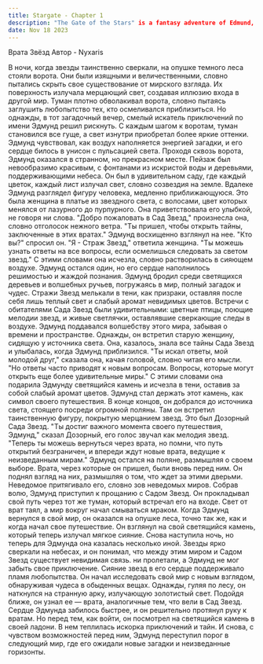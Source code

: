 ```yaml
---
title: Stargate - Chapter 1
description: "The Gate of the Stars" is a fantasy adventure of Edmund, who met a mysterious gate in the forest. Immersed in the amazing Garden of Stars, he discovers worlds of mysteries and wonders. Upon returning, a new gate leads to the next adventure, leaving open the way to an endless world of possibilities."
date: Nov 18 2023
---
```


Врата Звёзд
Автор - Nyxaris

   В ночи, когда звезды таинственно сверкали, на опушке темного леса стояли ворота. Они были изящными и величественными, словно пытались скрыть свое существование от мирского взгляда. Их поверхность излучала мерцающий свет, создавая иллюзию входа в другой мир.
   Туман плотно обволакивал ворота, словно пытаясь заглушить любопытство тех, кто осмеливался приблизиться. Но однажды, в тот загадочный вечер, смелый искатель приключений по имени Эдмунд решил рискнуть.
   С каждым шагом к воротам, туман становился все гуще, а свет изнутри приобретал более яркие оттенки. Эдмунд чувствовал, как воздух наполняется энергией загадки, и его сердце билось в унисон с пульсацией света.
   Проходя сквозь ворота, Эдмунд оказался в странном, но прекрасном месте. Пейзаж был невообразимо красивым, с фонтанами из искристой воды и деревьями, поддерживающими небеса. Он был в удивительном саду, где каждый цветок, каждый лист излучал свет, словно созвездия на земле.
   Вдалеке Эдмунд разглядел фигуру человека, медленно приближающуюся. Это была женщина в платье из звездного света, с волосами, цвет которых менялся от лазурного до пурпурного. Она приветствовала его улыбкой, не говоря ни слова.
   "Добро пожаловать в Сад Звезд," произнесла она, словно отголосок нежного ветра. "Ты пришел, чтобы открыть тайны, заключенные в этих вратах."
   Эдмунд восхищенно взглянул на нее. "Кто вы?" спросил он.
   "Я - Страж Звезд," ответила женщина. "Ты можешь узнать ответы на все вопросы, если осмелишься следовать за светом звезд."
   С этими словами она исчезла, словно растворилась в сияющем воздухе. Эдмунд остался один, но его сердце наполнилось решимостью и жаждой познания.
   Эдмунд бродил среди светящихся деревьев и волшебных ручьев, погружаясь в мир, полный загадок и чудес. Стражи Звезд мелькали в тени, как призраки, оставляя после себя лишь теплый свет и слабый аромат невидимых цветов.
   Встречи с обитателями Сада Звезд были удивительными: цветные птицы, поющие мелодии звезд, и живые светлячки, оставлявшие сверкающие следы в воздухе. Эдмунд поддавался волшебству этого мира, забывая о времени и пространстве.
   Однажды, он встретил старую женщину, сидящую у источника света. Она, казалось, знала все тайны Сада Звезд и улыбалась, когда Эдмунд приблизился.
   "Ты искал ответы, мой молодой друг," сказала она, качая головой, словно читая его мысли. "Но ответы часто приводят к новым вопросам. Вопросы, которые могут открыть еще более удивительные миры."
   С этими словами она подарила Эдмунду светящийся камень и исчезла в тени, оставив за собой слабый аромат цветов. Эдмунд стал держать этот камень, как символ своего путешествия.
   В конце концов, он добрался до источника света, стоящего посреди огромной поляны. Там он встретил таинственную фигуру, покрытую мерцанием звезд. Это был Дозорный Сада Звезд.
   "Ты достиг важного момента своего путешествия, Эдмунд," сказал Дозорный, его голос звучал как мелодия звезд. "Теперь ты можешь вернуться через врата, но помни, что путь открытий безграничен, и впереди ждут новые врата, ведущие к неизведанным мирам."
   Эдмунд остался на поляне, размышляя о своем выборе. Врата, через которые он пришел, были вновь перед ним. Он поднял взгляд на них, размышляя о том, что ждет за этими дверьми. Неведомое притягивало его, словно зов неведомых миров.
   Собрав волю, Эдмунд приступил к прощанию с Садом Звезд. Он прокладывал свой путь через тот же туман, который встречал его на входе. Свет от врат таял, а мир вокруг начал смываться мраком.
   Когда Эдмунд вернулся в свой мир, он оказался на опушке леса, точно так же, как и когда начал свое путешествие. Он взглянул на свой светящийся камень, который теперь излучал мягкое сияние.
   Снова наступила ночь, но теперь для Эдмунда она казалась несколько иной. Звезды ярко сверкали на небесах, и он понимал, что между этим миром и Садом Звезд существует невидимая связь.
   ни пролетали, а Эдмунд не мог забыть свое приключение. Сияние звезд в его сердце поддерживало пламя любопытства. Он начал исследовать свой мир с новым взглядом, обнаруживая чудеса в обыденных вещах.
   Однажды, гуляя по лесу, он наткнулся на странную арку, излучающую золотистый свет. Подойдя ближе, он узнал ее — врата, аналогичные тем, что вели в Сад Звезд. Сердце Эдмунда забилось быстрее, и он решительно протянул руку к вратам.
   Но перед тем, как войти, он посмотрел на светящийся камень в своей ладони. В нем теплилась искорка приключений и тайн. И снова, с чувством возможностей перед ним, Эдмунд переступил порог в следующий мир, где его ожидали новые загадки и неизведанные горизонты.
